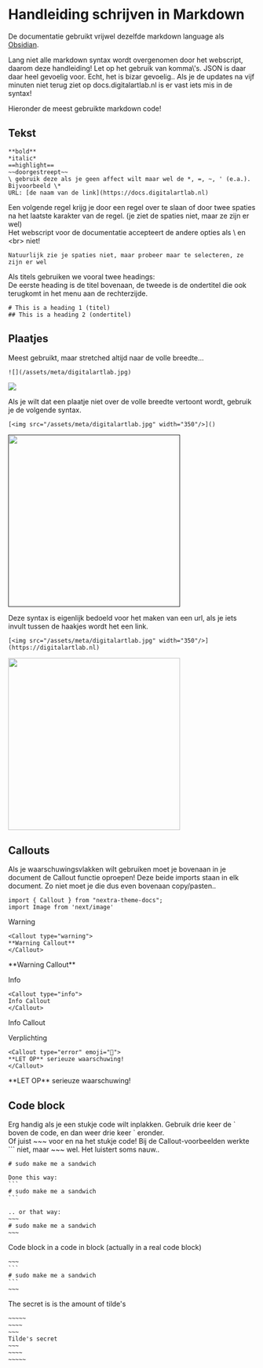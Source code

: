 

# Handleiding schrijven in Markdown

De documentatie gebruikt vrijwel dezelfde markdown language als [Obsidian](https://guides.github.com/features/mastering-markdown/).

<Callout type="warning">
Lang niet alle markdown syntax wordt overgenomen door het webscript, daarom deze handleiding!
</Callout>
<Callout type="warning">
Let op het gebruik van komma\'s. JSON is daar daar heel gevoelig voor.
</Callout>
Echt, het is bizar gevoelig.. Als je de updates na vijf minuten niet terug ziet op docs.digitalartlab.nl is er vast iets mis in de syntax!

Hieronder de meest gebruikte markdown code!

## Tekst

```
**bold**
*italic*
==highlight==
~~doorgestreept~~
\ gebruik deze als je geen affect wilt maar wel de *, =, ~, ' (e.a.). Bijvoorbeeld \*
URL: [de naam van de link](https://docs.digitalartlab.nl) 
```

Een volgende regel krijg je door een regel over te slaan of door twee spaties na het laatste karakter van de regel.
(je ziet de spaties niet, maar ze zijn er wel)  
<Callout type="warning">
Het webscript voor de documentatie accepteert de andere opties als \\ en \<br\> niet!
</Callout>
~~~
Natuurlijk zie je spaties niet, maar probeer maar te selecteren, ze zijn er wel  
~~~

Als titels gebruiken we vooral twee headings:  
De eerste heading is de titel bovenaan, de tweede is de ondertitel die ook terugkomt in het menu aan de rechterzijde.
```
# This is a heading 1 (titel)
## This is a heading 2 (ondertitel)
```

## Plaatjes

Meest gebruikt, maar stretched altijd naar de volle breedte...
```
![](/assets/meta/digitalartlab.jpg)
```
![](/assets/meta/digitalartlab.jpg)

Als je wilt dat een plaatje niet over de volle breedte vertoont wordt, gebruik je de volgende syntax. 
```
[<img src="/assets/meta/digitalartlab.jpg" width="350"/>]()
```
[<img src="/assets/meta/digitalartlab.jpg" width="350"/>]()

Deze syntax is eigenlijk bedoeld voor het maken van een url, als je iets invult tussen de haakjes wordt het een link. 
```
[<img src="/assets/meta/digitalartlab.jpg" width="350"/>](https://digitalartlab.nl)
```
[<img src="/assets/meta/digitalartlab.jpg" width="350"/>](https://digitalartlab.nl)

## Callouts

Als je waarschuwingsvlakken wilt gebruiken moet je bovenaan in je document de Callout functie oproepen! Deze beide imports staan in elk document. Zo niet moet je die dus even bovenaan copy/pasten..

```
import { Callout } from "nextra-theme-docs";
import Image from 'next/image'
```

Warning
~~~
<Callout type="warning">
**Warning Callout**
</Callout>
~~~
<Callout type="warning">
**Warning Callout**
</Callout>

Info
~~~
<Callout type="info">
Info Callout
</Callout>
~~~
<Callout type="info">
Info Callout
</Callout>

Verplichting
~~~
<Callout type="error" emoji="🚨">
**LET OP** serieuze waarschuwing!
</Callout>
~~~
<Callout type="error" emoji="🚨">
**LET OP** serieuze waarschuwing!
</Callout>


## Code block
Erg handig als je een stukje code wilt inplakken. Gebruik drie keer de \` boven de code, en dan weer drie keer \` eronder.  
Of juist \~\~\~ voor en na het stukje code! Bij de Callout-voorbeelden werkte \`\`\` niet, maar \~\~\~ wel. 
Het luistert soms nauw..  

~~~
# sudo make me a sandwich
~~~

~~~
Done this way:
```
# sudo make me a sandwich
```
~~~

```
.. or that way:
~~~
# sudo make me a sandwich
~~~
```
Code block in a code in block (actually in a real code block)
~~~~
~~~
```
# sudo make me a sandwich
```
~~~
~~~~

The secret is is the amount of tilde's
~~~~~~
~~~~~
~~~~
~~~
Tilde's secret
~~~
~~~~
~~~~~
~~~~~~ 